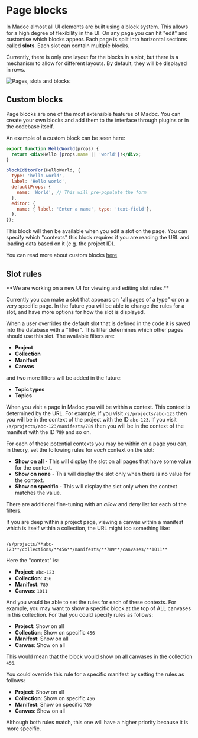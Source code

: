 
# Page blocks

In Madoc almost all UI elements are built using a block system. This allows for a high degree of flexibility in the UI.
On any page you can hit "edit" and customise which blocks appear. Each page is split into horizontal sections called
**slots**. Each slot can contain multiple blocks.

Currently, there is only one layout for the blocks in a slot, but there is a mechanism to allow for different layouts. By
default, they will be displayed in rows.

![Pages, slots and blocks](</assets/image (1).png>)

## Custom blocks

Page blocks are one of the most extensible features of Madoc. You can create your own blocks and add them to the
interface through plugins or in the codebase itself.

An example of a custom block can be seen here:

```jsx
export function HelloWorld(props) {
  return <div>Hello {props.name || 'world'}!</div>;
}

blockEditorFor(HelloWorld, {
  type: 'hello-world',
  label: 'Hello world',
  defaultProps: {
    name: 'World', // This will pre-populate the form
  },
  editor: {
    name: { label: 'Enter a name', type: 'text-field'},
  },
});
```

This block will then be available when you edit a slot on the page. You can specify which "contexts" this block
requires if you are reading the URL and loading data based on it (e.g. the project ID).

You can read more about custom blocks [here](/developers/page-blocks/custom-blocks)


## Slot rules

<Callout emoji="⭐️" type="info">
  **We are working on a new UI for viewing and editing slot rules.**

  Currently you can make a slot that appears on "all pages of a type" or on a very specific page. In the future
  you will be able to change the rules for a slot, and have more options for how the slot is displayed.
</Callout>

When a user overrides the default slot that is defined in the code it is saved into the database with a "filter". This
filter determines which other pages should use this slot. The available filters are:

* **Project**
* **Collection**
* **Manifest**
* **Canvas**

and two more filters will be added in the future:

* **Topic types**
* **Topics**

When you visit a page in Madoc you will be within a context. This context is determined by the URL. For example, if you
visit `/s/projects/abc-123` then you will be in the context of the project with the ID `abc-123`. If you visit
`/s/projects/abc-123/manifests/789` then you will be in the context of the manifest with the ID `789` and so on.

For each of these potential contexts you may be within on a page you can, in theory, set the following rules for _each_
context on the slot:

- **Show on all** - This will display the slot on all pages that have some value for the context.
- **Show on none** - This will display the slot only when there is no value for the context.
- **Show on specific** - This will display the slot only when the context matches the value.

There are additional fine-tuning with an *allow* and *deny* list for each of the filters.

If you are deep within a project page, viewing a canvas within a manifest which is itself within a collection, the URL
might too something like:

<code className="my-3 p-2 bg-slate-100 block rounded">
/s/projects/**abc-123**/collections/**456**/manifests/**789**/canvases/**1011**
</code>

Here the "context" is:
- **Project**: `abc-123`
- **Collection**: `456`
- **Manifest**: `789`
- **Canvas**: `1011`

And you would be able to set the rules for each of these contexts. For example, you may want to show a specific
block at the top of ALL canvases in this collection. For that you could specify rules as follows:

- **Project**: Show on all
- **Collection**: Show on specific `456`
- **Manifest**: Show on all
- **Canvas**: Show on all

This would mean that the block would show on all canvases in the collection `456`.

You could override this rule for a specific manifest by setting the rules as follows:

- **Project**: Show on all
- **Collection**: Show on specific `456`
- **Manifest**: Show on specific `789`
- **Canvas**: Show on all

Although both rules match, this one will have a higher priority because it is more specific.
